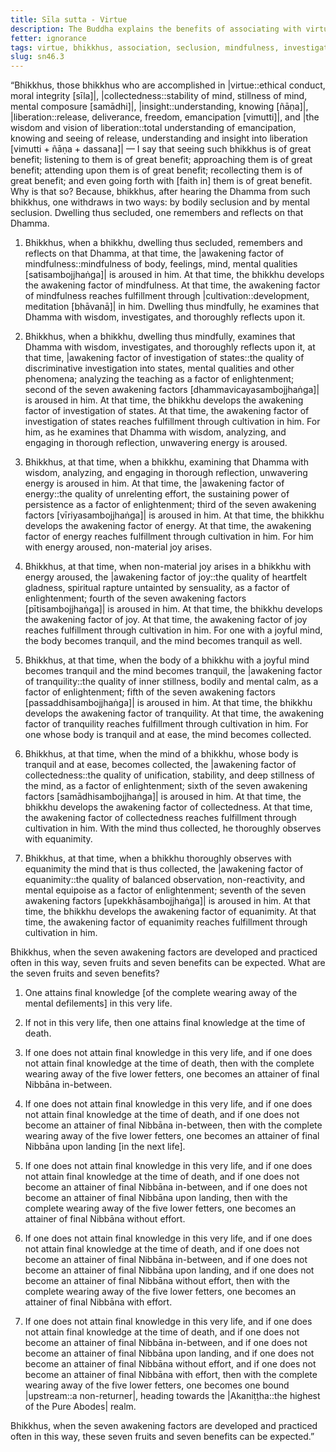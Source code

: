 ```yaml
---
title: Sīla sutta - Virtue
description: The Buddha explains the benefits of associating with virtuous bhikkhus and the development of the seven awakening factors.
fetter: ignorance
tags: virtue, bhikkhus, association, seclusion, mindfulness, investigation, energy, persistence, joy, rapture, tranquility, collectedness, concentration, equanimity, mental poise, awakening factors, sn, sn45-56, sn46
slug: sn46.3
---
```


“Bhikkhus, those bhikkhus who are accomplished in |virtue::ethical conduct, moral integrity [sīla]|, |collectedness::stability of mind, stillness of mind, mental composure [samādhi]|, |insight::understanding, knowing [ñāṇa]|, |liberation::release, deliverance, freedom, emancipation [vimutti]|, and |the wisdom and vision of liberation::total understanding of emancipation, knowing and seeing of release, understanding and insight into liberation [vimutti + ñāṇa + dassana]| — I say that seeing such bhikkhus is of great benefit; listening to them is of great benefit; approaching them is of great benefit; attending upon them is of great benefit; recollecting them is of great benefit; and even going forth with [faith in] them is of great benefit. Why is that so? Because, bhikkhus, after hearing the Dhamma from such bhikkhus, one withdraws in two ways: by bodily seclusion and by mental seclusion. Dwelling thus secluded, one remembers and reflects on that Dhamma.

1. Bhikkhus, when a bhikkhu, dwelling thus secluded, remembers and reflects on that Dhamma, at that time, the |awakening factor of mindfulness::mindfulness of body, feelings, mind, mental qualities [satisambojjhaṅga]| is aroused in him. At that time, the bhikkhu develops the awakening factor of mindfulness. At that time, the awakening factor of mindfulness reaches fulfillment through |cultivation::development, meditation [bhāvanā]| in him. Dwelling thus mindfully, he examines that Dhamma with wisdom, investigates, and thoroughly reflects upon it.

2. Bhikkhus, when a bhikkhu, dwelling thus mindfully, examines that Dhamma with wisdom, investigates, and thoroughly reflects upon it, at that time, |awakening factor of investigation of states::the quality of discriminative investigation into states, mental qualities and other phenomena; analyzing the teaching as a factor of enlightenment; second of the seven awakening factors [dhammavicayasambojjhaṅga]| is aroused in him. At that time, the bhikkhu develops the awakening factor of investigation of states. At that time, the awakening factor of investigation of states reaches fulfillment through cultivation in him. For him, as he examines that Dhamma with wisdom, analyzing, and engaging in thorough reflection, unwavering energy is aroused.

3. Bhikkhus, at that time, when a bhikkhu, examining that Dhamma with wisdom, analyzing, and engaging in thorough reflection, unwavering energy is aroused in him. At that time, the |awakening factor of energy::the quality of unrelenting effort, the sustaining power of persistence as a factor of enlightenment; third of the seven awakening factors [vīriyasambojjhaṅga]| is aroused in him. At that time, the bhikkhu develops the awakening factor of energy. At that time, the awakening factor of energy reaches fulfillment through cultivation in him. For him with energy aroused, non-material joy arises.

4. Bhikkhus, at that time, when non-material joy arises in a bhikkhu with energy aroused, the |awakening factor of joy::the quality of heartfelt gladness, spiritual rapture untainted by sensuality, as a factor of enlightenment; fourth of the seven awakening factors [pītisambojjhaṅga]| is aroused in him. At that time, the bhikkhu develops the awakening factor of joy. At that time, the awakening factor of joy reaches fulfillment through cultivation in him. For one with a joyful mind, the body becomes tranquil, and the mind becomes tranquil as well.

5. Bhikkhus, at that time, when the body of a bhikkhu with a joyful mind becomes tranquil and the mind becomes tranquil, the |awakening factor of tranquility::the quality of inner stillness, bodily and mental calm, as a factor of enlightenment; fifth of the seven awakening factors [passaddhisambojjhaṅga]| is aroused in him. At that time, the bhikkhu develops the awakening factor of tranquility. At that time, the awakening factor of tranquility reaches fulfillment through cultivation in him. For one whose body is tranquil and at ease, the mind becomes collected.

6. Bhikkhus, at that time, when the mind of a bhikkhu, whose body is tranquil and at ease, becomes collected, the |awakening factor of collectedness::the quality of unification, stability, and deep stillness of the mind, as a factor of enlightenment; sixth of the seven awakening factors [samādhisambojjhaṅga]| is aroused in him. At that time, the bhikkhu develops the awakening factor of collectedness. At that time, the awakening factor of collectedness reaches fulfillment through cultivation in him. With the mind thus collected, he thoroughly observes with equanimity.

7. Bhikkhus, at that time, when a bhikkhu thoroughly observes with equanimity the mind that is thus collected, the |awakening factor of equanimity::the quality of balanced observation, non-reactivity, and mental equipoise as a factor of enlightenment; seventh of the seven awakening factors [upekkhāsambojjhaṅga]| is aroused in him. At that time, the bhikkhu develops the awakening factor of equanimity. At that time, the awakening factor of equanimity reaches fulfillment through cultivation in him.

Bhikkhus, when the seven awakening factors are developed and practiced often in this way, seven fruits and seven benefits can be expected. What are the seven fruits and seven benefits?

1. One attains final knowledge [of the complete wearing away of the mental defilements] in this very life.

2. If not in this very life, then one attains final knowledge at the time of death.

3. If one does not attain final knowledge in this very life, and if one does not attain final knowledge at the time of death, then with the complete wearing away of the five lower fetters, one becomes an attainer of final Nibbāna in-between.

4. If one does not attain final knowledge in this very life, and if one does not attain final knowledge at the time of death, and if one does not become an attainer of final Nibbāna in-between, then with the complete wearing away of the five lower fetters, one becomes an attainer of final Nibbāna upon landing [in the next life].

5. If one does not attain final knowledge in this very life, and if one does not attain final knowledge at the time of death, and if one does not become an attainer of final Nibbāna in-between, and if one does not become an attainer of final Nibbāna upon landing, then with the complete wearing away of the five lower fetters, one becomes an attainer of final Nibbāna without effort.

6. If one does not attain final knowledge in this very life, and if one does not attain final knowledge at the time of death, and if one does not become an attainer of final Nibbāna in-between, and if one does not become an attainer of final Nibbāna upon landing, and if one does not become an attainer of final Nibbāna without effort, then with the complete wearing away of the five lower fetters, one becomes an attainer of final Nibbāna with effort.

7. If one does not attain final knowledge in this very life, and if one does not attain final knowledge at the time of death, and if one does not become an attainer of final Nibbāna in-between, and if one does not become an attainer of final Nibbāna upon landing, and if one does not become an attainer of final Nibbāna without effort, and if one does not become an attainer of final Nibbāna with effort, then with the complete wearing away of the five lower fetters, one becomes one bound |upstream::a non-returner|, heading towards the |Akaniṭṭha::the highest of the Pure Abodes| realm.

Bhikkhus, when the seven awakening factors are developed and practiced often in this way, these seven fruits and seven benefits can be expected.”